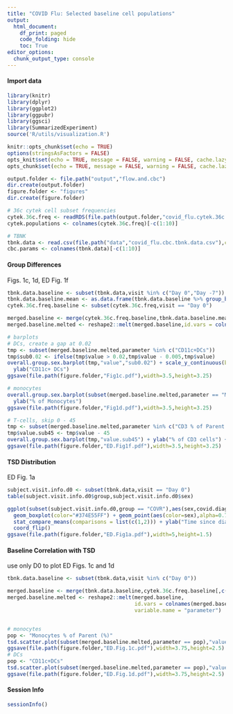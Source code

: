 ```yaml
---
title: "COVID Flu: Selected baseline cell populations"
output:
  html_document:
    df_print: paged
    code_folding: hide
    toc: True
editor_options:
  chunk_output_type: console
---
```


#### Import data
```r
library(knitr)
library(dplyr)
library(ggplot2)
library(ggpubr)
library(ggsci)
library(SummarizedExperiment)
source('R/utils/visualization.R')

knitr::opts_chunk$set(echo = TRUE)
options(stringsAsFactors = FALSE)
opts_knit$set(echo = TRUE, message = FALSE, warning = FALSE, cache.lazy = FALSE, out.width=900)
opts_chunk$set(echo = TRUE, message = FALSE, warning = FALSE, cache.lazy = FALSE, out.width=900)

output.folder <- file.path("output","flow.and.cbc")
dir.create(output.folder)
figure.folder <- "figures"
dir.create(figure.folder)

# 36c cytek cell subset frequencies
cytek.36c.freq <- readRDS(file.path(output.folder,"covid_flu.cytek.36c.freq.as.prop.of.Live.RDS"))
cytek.populations <- colnames(cytek.36c.freq)[-c(1:10)]

# TBNK
tbnk.data <- read.csv(file.path("data","covid_flu.cbc.tbnk.data.csv"),check.names = F)
cbc.params <- colnames(tbnk.data)[-c(1:10)]
```

#### Group Differences
Figs. 1c, 1d, ED Fig. 1f
```r
tbnk.data.baseline <- subset(tbnk.data,visit %in% c("Day 0","Day -7"))
tbnk.data.baseline.mean <- as.data.frame(tbnk.data.baseline %>% group_by(alt.subject.id,group,sex) %>% summarise_at(.vars=cbc.params,mean))
cytek.36c.freq.baseline <- subset(cytek.36c.freq,visit == "Day 0")

merged.baseline <- merge(cytek.36c.freq.baseline,tbnk.data.baseline.mean,by=c("alt.subject.id","sex","group"),all=T)
merged.baseline.melted <- reshape2::melt(merged.baseline,id.vars = colnames(merged.baseline)[1:10],variable.name = "parameter")

# barplots
# DCs, create a gap at 0.02
tmp <- subset(merged.baseline.melted,parameter %in% c("CD11c+DCs"))
tmp$sub0.02 <- ifelse(tmp$value > 0.02,tmp$value - 0.005,tmp$value)
overall.group.sex.barplot(tmp,"value","sub0.02") + scale_y_continuous(breaks=c(0,0.005,0.01,0.015,0.02),labels = c("0.0",0.005,0.01,0.015,0.025)) +
  ylab("CD11c+ DCs")
ggsave(file.path(figure.folder,"Fig1c.pdf"),width=3.5,height=3.25)

# monocytes
overall.group.sex.barplot(subset(merged.baseline.melted,parameter == "Monocytes % of Parent (%)"),"value") + 
  ylab("% of Monocytes")
ggsave(file.path(figure.folder,"Fig1d.pdf"),width=3.5,height=3.25)

# T-cells, skip 0 - 45
tmp <- subset(merged.baseline.melted,parameter %in% c("CD3 % of Parent (%)")) 
tmp$value.sub45 <- tmp$value - 45
overall.group.sex.barplot(tmp,"value.sub45") + ylab("% of CD3 cells") + scale_y_continuous(breaks=c(0,5,25,45),labels = c(0,50,70,90))
ggsave(file.path(figure.folder,"ED.Fig1f.pdf"),width=3.5,height=3.25)

```

#### TSD Distribution
ED Fig. 1a
```r
subject.visit.info.d0 <- subset(tbnk.data,visit == "Day 0")
table(subject.visit.info.d0$group,subject.visit.info.d0$sex)

ggplot(subset(subject.visit.info.d0,group == "COVR"),aes(sex,covid.diagnosis.start.date.to.sample.drawn)) + 
  geom_boxplot(color="#374E55FF") + geom_point(aes(color=sex),alpha=0.75,size=2) + scale_color_nejm() + theme_bw() + 
  stat_compare_means(comparisons = list(c(1,2))) + ylab("Time since diagnosis (Days)") + ylim(40,280) + 
  coord_flip()
ggsave(file.path(figure.folder,"ED.Fig1a.pdf"),width=5,height=1.5)
```

#### Baseline Correlation with TSD
use only D0 to plot ED Figs. 1c and 1d
```r
tbnk.data.baseline <- subset(tbnk.data,visit %in% c("Day 0"))

merged.baseline <- merge(tbnk.data.baseline,cytek.36c.freq.baseline[,c("alt.subject.id",cytek.populations)],by="alt.subject.id",all=T)
merged.baseline.melted <- reshape2::melt(merged.baseline,
                                         id.vars = colnames(merged.baseline)[1:10],
                                         variable.name = "parameter")


# monocytes
pop <- "Monocytes % of Parent (%)"
tsd.scatter.plot(subset(merged.baseline.melted,parameter == pop),"value") + ylab(pop) + theme(aspect.ratio = 1)
ggsave(file.path(figure.folder,"ED.Fig.1c.pdf"),width=3.75,height=2.5)
# DCs
pop <- "CD11c+DCs"
tsd.scatter.plot(subset(merged.baseline.melted,parameter == pop),"value") + ylab(pop) + theme(aspect.ratio = 1)
ggsave(file.path(figure.folder,"ED.Fig.1d.pdf"),width=3.75,height=2.5)
```

#### Session Info
```r
sessionInfo()
```
